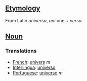 ==[[Etymology]]==

From Latin ''universa'', ''uni'' one + ''versa''

==[[Noun]]==
===Translations===
*[[French]]: [[univers]] ''m''
*[[Interlingua]]: [[universo]]
*[[Portuguese]]: [[universo]] ''m''